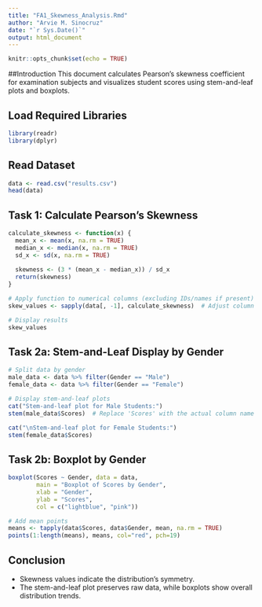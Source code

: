 ---
title: "FA1_Skewness_Analysis.Rmd"
author: "Arvie M. Sinocruz"
date: "`r Sys.Date()`"
output: html_document
---

```{r setup, include=FALSE}
knitr::opts_chunk$set(echo = TRUE)
```

##Introduction
This document calculates Pearson's skewness coefficient for examination subjects and visualizes student scores using stem-and-leaf plots and boxplots.

## Load Required Libraries
```{r}
library(readr)
library(dplyr)
```

## Read Dataset
```{r}
data <- read.csv("results.csv")
head(data)
```

## Task 1: Calculate Pearson's Skewness
```{r}
calculate_skewness <- function(x) {
  mean_x <- mean(x, na.rm = TRUE)
  median_x <- median(x, na.rm = TRUE)
  sd_x <- sd(x, na.rm = TRUE)
  
  skewness <- (3 * (mean_x - median_x)) / sd_x
  return(skewness)
}

# Apply function to numerical columns (excluding IDs/names if present)
skew_values <- sapply(data[, -1], calculate_skewness)  # Adjust column selection if necessary

# Display results
skew_values
```

## Task 2a: Stem-and-Leaf Display by Gender
```{r}
# Split data by gender
male_data <- data %>% filter(Gender == "Male")
female_data <- data %>% filter(Gender == "Female")

# Display stem-and-leaf plots
cat("Stem-and-leaf plot for Male Students:")
stem(male_data$Scores)  # Replace 'Scores' with the actual column name

cat("\nStem-and-leaf plot for Female Students:")
stem(female_data$Scores)
```

## Task 2b: Boxplot by Gender
```{r}
boxplot(Scores ~ Gender, data = data, 
        main = "Boxplot of Scores by Gender",
        xlab = "Gender",
        ylab = "Scores",
        col = c("lightblue", "pink"))

# Add mean points
means <- tapply(data$Scores, data$Gender, mean, na.rm = TRUE)
points(1:length(means), means, col="red", pch=19)
```

## Conclusion
- Skewness values indicate the distribution's symmetry.
- The stem-and-leaf plot preserves raw data, while boxplots show overall distribution trends.



